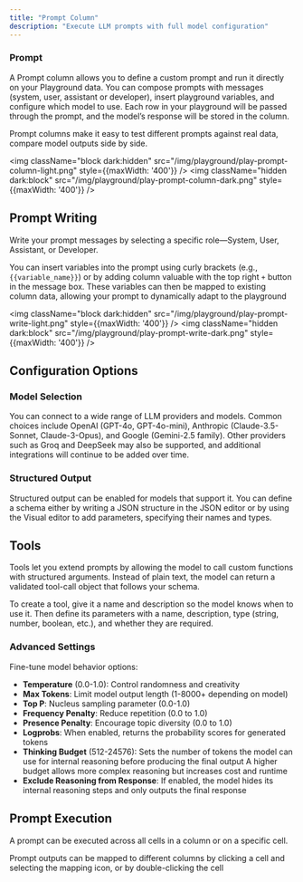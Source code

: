```yaml
---
title: "Prompt Column"
description: "Execute LLM prompts with full model configuration"
---
```


### Prompt
A Prompt column allows you to define a custom prompt and run it directly on your Playground data. 
You can compose prompts with messages (system, user, assistant or developer), insert playground variables, and configure which model to use. 
Each row in your playground will be passed through the prompt, and the model’s response will be stored in the column.

<Info>
Prompt columns make it easy to test different prompts against real data, compare model outputs side by side.
</Info>

<img
  className="block dark:hidden"
  src="/img/playground/play-prompt-column-light.png"
  style={{maxWidth: '400'}}
/>
<img 
  className="hidden dark:block" 
  src="/img/playground/play-prompt-column-dark.png"
  style={{maxWidth: '400'}}
/>

## Prompt Writing

Write your prompt messages by selecting a specific role—System, User, Assistant, or Developer. 

You can insert variables into the prompt using curly brackets (e.g., `{{variable_name}}`) or by adding column valuable with the top right `+` button in the message box. These variables can then be mapped to existing column data, allowing your prompt to dynamically adapt to the playground


<img
  className="block dark:hidden"
  src="/img/playground/play-prompt-write-light.png"
  style={{maxWidth: '400'}}
/>
<img 
  className="hidden dark:block" 
  src="/img/playground/play-prompt-write-dark.png"
  style={{maxWidth: '400'}}
/>

## Configuration Options

### Model Selection
You can connect to a wide range of LLM providers and models. Common choices include OpenAI (GPT-4o, GPT-4o-mini), Anthropic (Claude-3.5-Sonnet, Claude-3-Opus), and Google (Gemini-2.5 family). 
Other providers such as Groq and DeepSeek may also be supported, and additional integrations will continue to be added over time.

### Structured Output
Structured output can be enabled for models that support it. You can define a schema either by writing a JSON structure in the JSON editor or by using the Visual editor to add parameters, specifying their names and types.

## Tools
Tools let you extend prompts by allowing the model to call custom functions with structured arguments. Instead of plain text, the model can return a validated tool-call object that follows your schema.

To create a tool, give it a name and description so the model knows when to use it. Then define its parameters with a name, description, type (string, number, boolean, etc.), and whether they are required.
### Advanced Settings
Fine-tune model behavior options:
- **Temperature** (0.0-1.0): Control randomness and creativity
- **Max Tokens**: Limit model output length (1-8000+ depending on model)
- **Top P**: Nucleus sampling parameter (0.0-1.0)
- **Frequency Penalty**: Reduce repetition (0.0 to 1.0)
- **Presence Penalty**: Encourage topic diversity (0.0 to 1.0)
- **Logprobs**: When enabled, returns the probability scores for generated tokens
- **Thinking Budget** (512-24576): Sets the number of tokens the model can use for internal reasoning before producing the final output
A higher budget allows more complex reasoning but increases cost and runtime
- **Exclude Reasoning from Response**: If enabled, the model hides its internal reasoning steps and only outputs the final response

## Prompt Execution

A prompt can be executed across all cells in a column or on a specific cell. 

Prompt outputs can be mapped to different columns by clicking a cell and selecting the mapping icon, or by double-clicking the cell